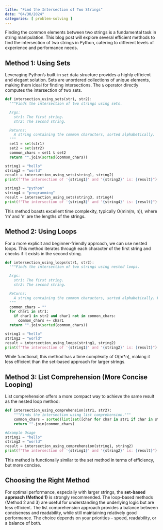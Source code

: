 ```yaml
---
title: "Find the Intersection of Two Strings"
date: "04/30/2024"
categories: [ problem-solving ]
---
```



Finding the common elements between two strings is a fundamental task in string manipulation.  This blog post will explore several efficient methods to find the intersection of two strings in Python, catering to different levels of experience and performance needs.

## Method 1: Using Sets

Leveraging Python's built-in `set` data structure provides a highly efficient and elegant solution. Sets are unordered collections of unique elements, making them ideal for finding intersections.  The `&` operator directly computes the intersection of two sets.

```python
def intersection_using_sets(str1, str2):
  """Finds the intersection of two strings using sets.

  Args:
    str1: The first string.
    str2: The second string.

  Returns:
    A string containing the common characters, sorted alphabetically.  Returns an empty string if no common characters are found.
  """
  set1 = set(str1)
  set2 = set(str2)
  common_chars = set1 & set2
  return "".join(sorted(common_chars))

string1 = "hello"
string2 = "world"
result = intersection_using_sets(string1, string2)
print(f"The intersection of '{string1}' and '{string2}' is: {result}") # Output: lo

string3 = "python"
string4 = "programming"
result = intersection_using_sets(string3, string4)
print(f"The intersection of '{string3}' and '{string4}' is: {result}") #Output: gnopr

```

This method boasts excellent time complexity, typically O(min(m, n)), where 'm' and 'n' are the lengths of the strings.


## Method 2: Using Loops

For a more explicit and beginner-friendly approach, we can use nested loops. This method iterates through each character of the first string and checks if it exists in the second string.

```python
def intersection_using_loops(str1, str2):
  """Finds the intersection of two strings using nested loops.

  Args:
    str1: The first string.
    str2: The second string.

  Returns:
    A string containing the common characters, sorted alphabetically. Returns an empty string if no common characters are found.
  """
  common_chars = ""
  for char1 in str1:
    if char1 in str2 and char1 not in common_chars:
      common_chars += char1
  return "".join(sorted(common_chars))

string1 = "hello"
string2 = "world"
result = intersection_using_loops(string1, string2)
print(f"The intersection of '{string1}' and '{string2}' is: {result}") # Output: lo
```

While functional, this method has a time complexity of O(m*n), making it less efficient than the set-based approach for larger strings.


## Method 3: List Comprehension (More Concise Looping)

List comprehension offers a more compact way to achieve the same result as the nested loop method:

```python
def intersection_using_comprehension(str1, str2):
    """Finds the intersection using list comprehension."""
    common_chars = sorted(list(set([char for char in str1 if char in str2])))
    return "".join(common_chars)

#Example Usage
string1 = "hello"
string2 = "world"
result = intersection_using_comprehension(string1, string2)
print(f"The intersection of '{string1}' and '{string2}' is: {result}") # Output: lo
```

This method is functionally similar to the set method in terms of efficiency, but more concise.


## Choosing the Right Method

For optimal performance, especially with larger strings, the **set-based approach (Method 1)** is strongly recommended.  The loop-based methods (Method 2 and 3) are useful for understanding the underlying logic but are less efficient.  The list comprehension approach provides a balance between conciseness and readability, while still maintaining relatively good performance.  The choice depends on your priorities – speed, readability, or a balance of both.

